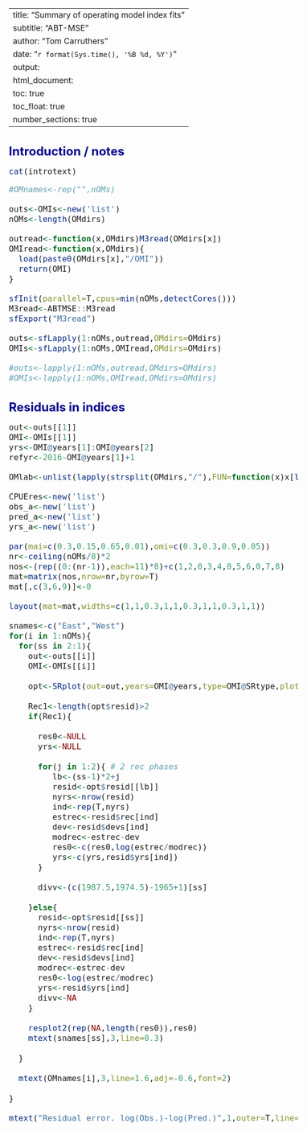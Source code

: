 
---
title: "Summary of operating model index fits"
subtitle: "ABT-MSE"
author: "Tom Carruthers"
date:  "`r format(Sys.time(), '%B %d, %Y')`"
output: 
  html_document:
    toc: true
    toc_float: true
    number_sections: true 
---


<style type="text/css">

body{ /* Normal  */
   font-size: 16px;
}
td {  /* Table  */
   font-size: 16px;
}
title { /* title */
 font-size: 26px;
}
h1 { /* Header 1 */
 font-size: 24px;
 color: DarkBlue;
}
h2 { /* Header 2 */
 font-size: 21px;
 color: DarkBlue;
}
h3 { /* Header 3 */
 font-size: 19px;
 color: DarkBlue;
}
code.r{ /* Code block */
  font-size: 16px;
}
pre { /* Code block */
  font-size: 16px
}
</style>

# Introduction / notes

```{r intro, results='asis',echo=FALSE,size="small"}
cat(introtext)
```



```{r refpoints_E, echo=FALSE,warning=F,error=F,message=F}

#OMnames<-rep("",nOMs)

outs<-OMIs<-new('list')
nOMs<-length(OMdirs)

outread<-function(x,OMdirs)M3read(OMdirs[x])
OMIread<-function(x,OMdirs){
  load(paste0(OMdirs[x],"/OMI"))
  return(OMI)
}

sfInit(parallel=T,cpus=min(nOMs,detectCores()))
M3read<-ABTMSE::M3read
sfExport("M3read")

outs<-sfLapply(1:nOMs,outread,OMdirs=OMdirs)
OMIs<-sfLapply(1:nOMs,OMIread,OMdirs=OMdirs)

#outs<-lapply(1:nOMs,outread,OMdirs=OMdirs)
#OMIs<-lapply(1:nOMs,OMIread,OMdirs=OMdirs)
```


# Residuals in indices

```{r refpoints_E2, fig.width=10, fig.height=18,echo=FALSE,warning=F,error=F,message=F}

out<-outs[[1]]
OMI<-OMIs[[1]]
yrs<-OMI@years[1]:OMI@years[2]
refyr<-2016-OMI@years[1]+1

OMlab<-unlist(lapply(strsplit(OMdirs,"/"),FUN=function(x)x[length(x)]))

CPUEres<-new('list')
obs_a<-new('list')
pred_a<-new('list')
yrs_a<-new('list')

par(mai=c(0.3,0.15,0.65,0.01),omi=c(0.3,0.3,0.9,0.05))
nr<-ceiling(nOMs/8)*2
nos<-(rep((0:(nr-1)),each=11)*8)+c(1,2,0,3,4,0,5,6,0,7,8)
mat=matrix(nos,nrow=nr,byrow=T)
mat[,c(3,6,9)]<-0

layout(mat=mat,widths=c(1,1,0.3,1,1,0.3,1,1,0.3,1,1))

snames<-c("East","West")
for(i in 1:nOMs){
  for(ss in 2:1){   
    out<-outs[[i]]
    OMI<-OMIs[[i]]
    
    opt<-SRplot(out=out,years=OMI@years,type=OMI@SRtype,plot=F,SRminyr=OMI@SRminyr, SRmaxyr=OMI@SRmaxyr)
    
    Rec1<-length(opt$resid)>2
    if(Rec1){  
      
      res0<-NULL
      yrs<-NULL
      
      for(j in 1:2){ # 2 rec phases
         lb<-(ss-1)*2+j
         resid<-opt$resid[[lb]]
         nyrs<-nrow(resid)
         ind<-rep(T,nyrs)
         estrec<-resid$rec[ind]
         dev<-resid$devs[ind]
         modrec<-estrec-dev
         res0<-c(res0,log(estrec/modrec))
         yrs<-c(yrs,resid$yrs[ind])
      }
      
      divv<-(c(1987.5,1974.5)-1965+1)[ss]
      
    }else{
      resid<-opt$resid[[ss]]
      nyrs<-nrow(resid)
      ind<-rep(T,nyrs)
      estrec<-resid$rec[ind]
      dev<-resid$devs[ind]
      modrec<-estrec-dev
      res0<-log(estrec/modrec)
      yrs<-resid$yrs[ind]
      divv<-NA
    }
    
    resplot2(rep(NA,length(res0)),res0)
    mtext(snames[ss],3,line=0.3)
    
  }
  
  mtext(OMnames[i],3,line=1.6,adj=-0.6,font=2)
  
}

mtext("Residual error. log(Obs.)-log(Pred.)",1,outer=T,line=0.5)



```






